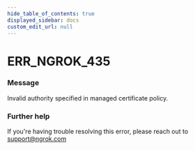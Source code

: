```yaml
---
hide_table_of_contents: true
displayed_sidebar: docs
custom_edit_url: null
---
```



# ERR_NGROK_435

### Message
Invalid authority specified in managed certificate policy.

### Further help
If you're having trouble resolving this error, please reach out to [support@ngrok.com](mailto:support@ngrok.com?subject=Help%20with%20ERR_NGROK_435)


<ErrorDetails error='err_ngrok_435' />
